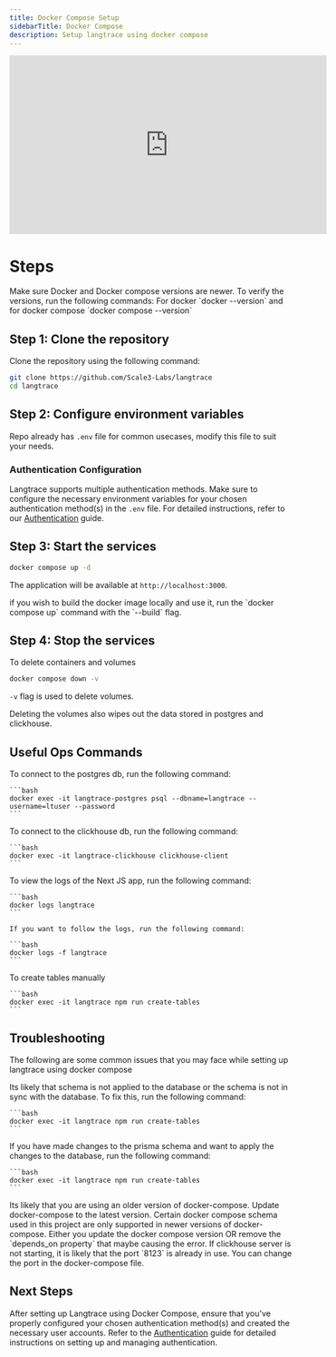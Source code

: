 ```yaml
---
title: Docker Compose Setup
sidebarTitle: Docker Compose
description: Setup langtrace using docker compose
---
```


<iframe
  width="560"
  height="315"
  src="https://www.youtube.com/embed/fHghIPl_i0g?si=CTHXh0tFaLOX4SGV"
  title="YouTube video player"
  frameBorder="0"
  allow="accelerometer; autoplay; clipboard-write; encrypted-media; gyroscope; picture-in-picture; web-share"
  referrerPolicy="strict-origin-when-cross-origin"
  allowFullScreen
></iframe>

# Steps

<Note>
  Make sure Docker and Docker compose versions are newer. To verify the
  versions, run the following commands: For docker `docker --version` and for
  docker compose `docker compose --version`
</Note>

## Step 1: Clone the repository

Clone the repository using the following command:

```bash
git clone https://github.com/Scale3-Labs/langtrace
cd langtrace
```

## Step 2: Configure environment variables

Repo already has `.env` file for common usecases, modify this file to suit your needs.

### Authentication Configuration

Langtrace supports multiple authentication methods. Make sure to configure the necessary environment variables for your chosen authentication method(s) in the `.env` file. For detailed instructions, refer to our [Authentication](/hosting/auth) guide.

## Step 3: Start the services

```bash
docker compose up -d
```

The application will be available at `http://localhost:3000`.

<Info>
  if you wish to build the docker image locally and use it, run the `docker
  compose up` command with the `--build` flag.
</Info>

## Step 4: Stop the services

To delete containers and volumes

```bash Bash
docker compose down -v
```

`-v` flag is used to delete volumes.

<Warning>
  Deleting the volumes also wipes out the data stored in postgres and
  clickhouse.
</Warning>

## Useful Ops Commands

<AccordionGroup>
	<Accordion title="Connecting to postgres db">
    To connect to the postgres db, run the following command:

    ```bash
    docker exec -it langtrace-postgres psql --dbname=langtrace --username=ltuser --password
    ```

  </Accordion>

  <Accordion title="Connecting to clickhouse db">
    To connect to the clickhouse db, run the following command:

    ```bash
    docker exec -it langtrace-clickhouse clickhouse-client
    ```

  </Accordion>

  <Accordion title="Viewing logs of Langtrace App">
    To view the logs of the Next JS app, run the following command:

    ```bash
    docker logs langtrace
    ```

    If you want to follow the logs, run the following command:

    ```bash
    docker logs -f langtrace
    ```

  </Accordion>

  <Accordion title="Running prisma schema apply command">
    To create tables manually

    ```bash
    docker exec -it langtrace npm run create-tables
    ```

  </Accordion>
</AccordionGroup>

## Troubleshooting

The following are some common issues that you may face while setting up langtrace using docker compose

<AccordionGroup>
  <Accordion title="Table not found error OR Column not found errors">
    Its likely that schema is not applied to the database or the schema is not in sync with the database. To fix this, run the following command:

    ```bash
    docker exec -it langtrace npm run create-tables
    ```

  </Accordion>

  <Accordion title="Prisma schema not in sync with database">
    If you have made changes to the prisma schema and want to apply the changes to the database, run the following command:

    ```bash
    docker exec -it langtrace npm run create-tables
    ```

</Accordion>

  <Accordion title="Docker compose failing to setup with `Additional property required is not allowed` errors">
    Its likely that you are using an older version of docker-compose. Update
    docker-compose to the latest version. Certain docker compose schema used in
    this project are only supported in newer versions of docker-compose. Either
    you update the docker compose version OR remove the `depends_on property` that
    maybe causing the error.

  </Accordion>

  <Accordion title="Clickhouse server not starting">
    If clickhouse server is not starting, it is likely that the port `8123` is
    already in use. You can change the port in the docker-compose file.

  </Accordion>

</AccordionGroup>

## Next Steps

After setting up Langtrace using Docker Compose, ensure that you've properly configured your chosen authentication method(s) and created the necessary user accounts. Refer to the [Authentication](/hosting/auth) guide for detailed instructions on setting up and managing authentication.
